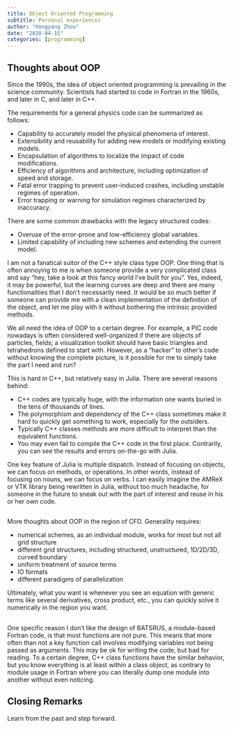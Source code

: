 ```yaml
---
title: Object Oriented Programming
subtitle: Personal experiences
author: "Hongyang Zhou"
date: "2020-04-15"
categories: [programming]
---
```


## Thoughts about OOP

Since the 1990s, the idea of object oriented programming is prevailing in the science community. Scientists had started to code in Fortran in the 1960s, and later in C, and later in C++.

The requirements for a general physics code can be summarized as follows:

* Capability to accurately model the physical phenomena of interest.
* Extensibility and reusability for adding new models or modifying existing models.
* Encapsulation of algorithms to localize the impact of code modifications.
* Efficiency of algorithms and architecture, including optimization of speed and storage.
* Fatal error trapping to prevent user-induced crashes, including unstable regimes of operation.
* Error trapping or warning for simulation regimes characterized by inaccuracy.

There are some common drawbacks with the legacy structured codes:

* Overuse of the error-prone and low-efficiency global variables.
* Limited capability of including new schemes and extending the current model.

I am not a fanatical suitor of the C++ style class type OOP. One thing that is often annoying to me is when someone provide a very complicated class and say "hey, take a look at this fancy world I've built for you". Yes, indeed, it may be powerful, but the learning curves are deep and there are many functionalities that I don't necessarily need. It would be so much better if someone can provide me with a clean implementation of the definition of the object, and let me play with it without bothering the intrinsic provided methods.

We all need the idea of OOP to a certain degree. For example, a PIC code nowadays is often considered well-organized if there are objects of particles, fields; a visualization toolkit should have basic triangles and tetrahedrons defined to start with. However, as a "hacker" to other's code without knowing the complete picture, is it possible for me to simply take the part I need and run?

This is hard in C++, but relatively easy in Julia. There are several reasons behind:

* C++ codes are typically huge, with the information one wants buried in the tens of thousands of lines.
* The polymorphism and dependency of the C++ class sometimes make it hard to quickly get something to work, especially for the outsiders.
* Typically C++ classes methods are more difficult to interpret than the equivalent functions.
* You may even fail to compile the C++ code in the first place. Contrarily, you can see the results and errors on-the-go with Julia.

One key feature of Julia is multiple dispatch. Instead of focusing on objects, we can focus on methods, or operations. In other words, instead of focusing on nouns, we can focus on verbs.
I can easily imagine the AMReX or VTK library being rewritten in Julia, without too much headache, for someone in the future to sneak out with the part of interest and reuse in his or her own code.

##

More thoughts about OOP in the region of CFD. Generality requires:

* numerical schemes, as an individual module, works for most but not all grid structure
* different grid structures, including structured, unstructured, 1D/2D/3D, curved boundary
* uniform treatment of source terms
* IO formats
* different paradigms of parallelization

Ultimately, what you want is whenever you see an equation with generic terms like several derivatives, cross product, etc., you can quickly solve it numerically in the region you want.

##

One specific reason I don't like the design of BATSRUS, a module-based Fortran code, is that most functions are not pure. This means that more often than not a key function call involves modifying variables not being passed as arguments. This may be ok for writing the code, but bad for reading. To a certain degree, C++ class functions have the similar behavior, but you know everything is at least within a class object, as contrary to module usage in Fortran where you can literally dump one module into another without even noticing.

## Closing Remarks

Learn from the past and step forward.
